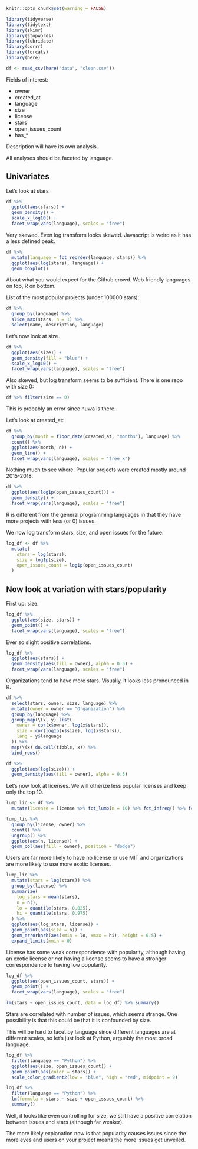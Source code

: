 ```r
knitr::opts_chunk$set(warning = FALSE)
```

```r
library(tidyverse)
library(tidytext)
library(skimr)
library(stopwords)
library(lubridate)
library(corrr)
library(forcats)
library(here)
```

```r
df <- read_csv(here("data", "clean.csv"))
```

Fields of interest:

* owner
* created_at
* language
* size
* license
* stars
* open_issues_count
* has_*

Description will have its own analysis.

All analyses should be faceted by language.

## Univariates

Let's look at stars

```r
df %>%
  ggplot(aes(stars)) +
  geom_density() +
  scale_x_log10() +
  facet_wrap(vars(language), scales = "free")
```

Very skewed.  Even log transform looks skewed.  Javascript is weird as it has a less defined peak.

```r
df %>%
  mutate(language = fct_reorder(language, stars)) %>%
  ggplot(aes(log(stars), language)) +
  geom_boxplot()
```

About what you would expect for the Github crowd.  Web friendly languages on top, R on bottom.

List of the most popular projects (under 100000 stars):

```r
df %>%
  group_by(language) %>%
  slice_max(stars, n = 1) %>%
  select(name, description, language)
```

Let's now look at size.

```r
df %>%
  ggplot(aes(size)) +
  geom_density(fill = "blue") +
  scale_x_log10() +
  facet_wrap(vars(language), scales = "free")
```

Also skewed, but log transform seems to be sufficient.  There is one repo with size 0:

```r
df %>% filter(size == 0)
```

This is probably an error since nuwa is there.

Let's look at created_at:

```r
df %>%
  group_by(month = floor_date(created_at, "months"), language) %>%
  count() %>%
  ggplot(aes(month, n)) +
  geom_line() +
  facet_wrap(vars(language), scales = "free_x")
```

Nothing much to see where.  Popular projects were created mostly around 2015-2018.

```r
df %>%
  ggplot(aes(log1p(open_issues_count))) +
  geom_density() +
  facet_wrap(vars(language), scales = "free")
```

R is different from the general programming languages in that they have more projects with less (or 0) issues.

We now log transform stars, size, and open issues for the future:

```r
log_df <- df %>%
  mutate(
    stars = log(stars),
    size = log1p(size),
    open_issues_count = log1p(open_issues_count)
  )
```

## Now look at variation with stars/popularity

First up: size.

```r
log_df %>%
  ggplot(aes(size, stars)) +
  geom_point() +
  facet_wrap(vars(language), scales = "free")
```

Ever so slight positive correlations.

```r
log_df %>%
  ggplot(aes(stars)) +
  geom_density(aes(fill = owner), alpha = 0.5) +
  facet_wrap(vars(language), scales = "free")
```

Organizations tend to have more stars.  Visually, it looks less pronounced in R.

```r
df %>%
  select(stars, owner, size, language) %>%
  mutate(owner = owner == "Organization") %>%
  group_by(language) %>%
  group_map(\(x, y) list(
    owner = cor(x$owner, log(x$stars)),
    size = cor(log1p(x$size), log(x$stars)),
    lang = y$language
  )) %>%
  map(\(x) do.call(tibble, x)) %>%
  bind_rows()
```

```r
df %>%
  ggplot(aes(log(size))) +
  geom_density(aes(fill = owner), alpha = 0.5)
```

Let's now look at licenses.  We will otherize less popular licenses and keep only the top 10.

```r
lump_lic <- df %>%
  mutate(license = license %>% fct_lump(n = 10) %>% fct_infreq() %>% fct_rev())

lump_lic %>%
  group_by(license, owner) %>%
  count() %>%
  ungroup() %>%
  ggplot(aes(n, license)) +
  geom_col(aes(fill = owner), position = "dodge")
```

Users are far more likely to have no license or use MIT and organizations are more likely to use more exotic licenses.

```r
lump_lic %>%
  mutate(stars = log(stars)) %>%
  group_by(license) %>%
  summarize(
    log_stars = mean(stars),
    n = n(),
    lo = quantile(stars, 0.025),
    hi = quantile(stars, 0.975)
  ) %>%
  ggplot(aes(log_stars, license)) +
  geom_point(aes(size = n)) +
  geom_errorbarh(aes(xmin = lo, xmax = hi), height = 0.5) +
  expand_limits(xmin = 0)
```

License has some weak correspondence with popularity, although having an exotic license or *not* having a license seems to have a stronger correspondence to having low popularity.

```r
log_df %>%
  ggplot(aes(open_issues_count, stars)) +
  geom_point() +
  facet_wrap(vars(language), scales = "free")

lm(stars ~ open_issues_count, data = log_df) %>% summary()
```

Stars are correlated with number of issues, which seems strange.  One possibility is that this could be that it is confounded by size.

This will be hard to facet by language since different languages are at different scales, so let's just look at Python, arguably the most broad language.

```r
log_df %>%
  filter(language == "Python") %>%
  ggplot(aes(size, open_issues_count)) +
  geom_point(aes(color = stars)) +
  scale_color_gradient2(low = "blue", high = "red", midpoint = 9)

log_df %>%
  filter(language == "Python") %>%
  lm(formula = stars ~ size + open_issues_count) %>%
  summary()
```

Well, it looks like even controlling for size, we still have a positive correlation between issues and stars (although far weaker).

The more likely explanation now is that popularity causes issues since the more eyes and users on your project means the more issues get unveiled.
